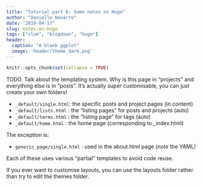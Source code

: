 ```yaml
---
title: "Tutorial part 6: Some notes on Hugo"
author: "Danielle Navarro"
date: "2019-04-17"
slug: notes-on-hugo
tags: ["slum", "blogdown", "hugo"]
header:
  caption: "A blank ggplot"
  image: 'header/theme_dark.png'
---
```


```r
knitr::opts_chunk$set(collapse = TRUE)
```


TODO. Talk about the templating system. Why is this page in "projects" and everything else is in "posts". It's actually super customisable, you can just create your own folders!

- `_default/single.html`: the specific posts and project pages (in content)
- `_default/lists.html` : the "listing pages" for posts and projects (auto)
- `_default/terms.html` : the "listing page" for tags (auto)
- `_default/home.html` : the home page (corresponding to _index.html)

The exception is:

- `generic_page/single.html` : used in the about.html page (note the YAML)

Each of these uses various "partial" templates to avoid code reuse. 

If you ever want to customise layouts, you can use the layouts folder rather than try to edit the themes folder. 

